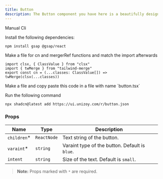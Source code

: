 ```yaml
---
title: Button
description: The Button component you have here is a beautifully designed button with animated effects. It utilizes GSAP for smooth animations and custom hover effects.
---
```


<ComponentPreview
  name="button-demo"
  className="[&_.preview>[data-orientation=vertical]]:sm:max-w-[70%]"
/>

<CodeTabs>

<TabsList>
  <TabsTrigger value="manual">Manual</TabsTrigger>
  <TabsTrigger value="cli">Cli</TabsTrigger>
</TabsList>

<TabsContent value="manual">

<Steps>

<Step>Install the following dependencies:</Step>

```bash
npm install gsap @gsap/react
```

<Step>
  Make a file for cn and mergerRef functions and match the import
  afterwards
</Step>

```tsx
import clsx, { ClassValue } from "clsx"
import { twMerge } from "tailwind-merge"
export const cn = (...classes: ClassValue[]) => twMerge(clsx(...classes))
```

<Step>
  Make a file and copy paste this code in a file with name `button.tsx`
</Step>

<ComponentSource name="button" />

</Steps>

</TabsContent>

<TabsContent value="cli">

<Steps>

<Step>Run the following command </Step>

```bash
npx shadcn@latest add https://ui.unizoy.com/r/button.json
```

</Steps>

</TabsContent>

</CodeTabs>

### Props

| Name          | Type                                              | Description                                                       |
| ------------- | ------------------------------------------------- | ----------------------------------------------------------------- |
| `children`\*  | `ReactNode` | Text string of the button.   |
| `varaint`\*   | `string`    | Varaint type of the button. Default is `blue`. |
| `intent`      | `string`    | Size of the text. Default is `small`. |

> **Note:** Props marked with `*` are required.
